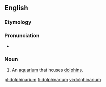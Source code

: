 ==English==

===Etymology===
{{blend|dolphin|aquarium}}

===Pronunciation===
* {{a|UK}} {{IPA|/dɒl.fɪnˈeə(ɹ).iː.ʌm/}} 

===Noun===
{{en-noun}}

# An [[aquarium]] that houses [[dolphin]]s.

[[pl:dolphinarium]]
[[fi:dolphinarium]]
[[vi:dolphinarium]]